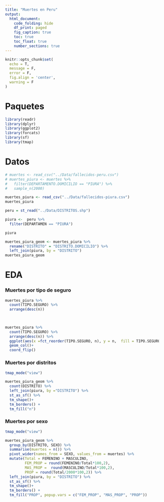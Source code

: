 ```yaml
---
title: "Muertes en Peru"
output: 
  html_document:
    code_folding: hide
    df_print: paged
    fig_caption: true
    toc: true
    toc_float: true
    number_sections: true
---
```


```r
knitr::opts_chunk$set(
  echo = T,
  message = F,
  error = F,
  fig.align = 'center',
  warning = F
)
```

# Paquetes

```r
library(readr)
library(dplyr)
library(ggplot2)
library(forcats)
library(sf)
library(tmap)
```

# Datos

```r
# muertes <- read_csv("../Data/fallecidos-peru.csv")
# muertes_piura <- muertes %>%
#   filter(DEPARTAMENTO.DOMICILIO == "PIURA") %>%
#   sample_n(2000)

muertes_piura <- read_csv("../Data/fallecidos-piura.csv")
muertes_piura 
```

```r
peru = st_read("../Data/DISTRITOS.shp") 

piura <-  peru %>% 
  filter(DEPARTAMEN == "PIURA")

piura
```

```r
muertes_piura_geom <- muertes_piura %>% 
  rename("DISTRITO" = "DISTRITO.DOMICILIO") %>% 
  left_join(piura, by = "DISTRITO")
muertes_piura_geom
```

# EDA

### Muertes por tipo de seguro

```r
muertes_piura %>% 
  count(TIPO.SEGURO) %>% 
  arrange(desc(n))
  
  
```

```r
muertes_piura %>% 
  count(TIPO.SEGURO) %>% 
  arrange(desc(n)) %>% 
  ggplot(aes(x =fct_reorder(TIPO.SEGURO, n), y = n,  fill = TIPO.SEGURO))+
  geom_col()+
  coord_flip()

```

### Muertes por distritos

```r
tmap_mode("view")

muertes_piura_geom %>% 
  count(DISTRITO) %>%
  left_join(piura, by ="DISTRITO") %>% 
  st_as_sf() %>% 
  tm_shape()+
  tm_borders() + 
  tm_fill("n")
```

### Muertes por sexo

```r
tmap_mode("view")

muertes_piura_geom %>% 
  group_by(DISTRITO, SEXO) %>%
  summarise(muertes = n()) %>% 
  pivot_wider(names_from = SEXO, values_from = muertes) %>% 
  mutate(Total = FEMENINO + MASCULINO,
         FEM_PROP = round(FEMENINO/Total*100,2),
         MAS_PROP =  round(MASCULINO/Total*100,2),
         PROP = round(Total/2000*100,2)) %>%
  left_join(piura, by = "DISTRITO") %>% 
  st_as_sf() %>% 
  tm_shape()+
  tm_borders() +
  tm_fill("PROP", popup.vars = c("FEM_PROP", "MAS_PROP", "PROP"))
  
  

```
